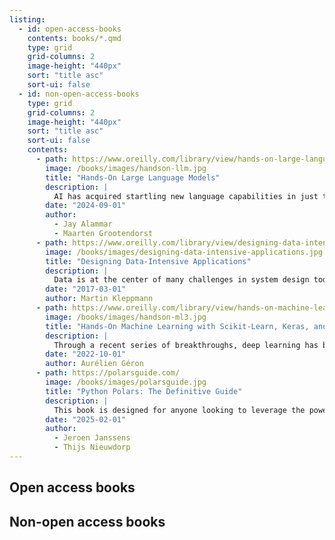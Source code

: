 ```yaml
---
listing:
  - id: open-access-books
    contents: books/*.qmd
    type: grid
    grid-columns: 2
    image-height: "440px"
    sort: "title asc"
    sort-ui: false
  - id: non-open-access-books
    type: grid
    grid-columns: 2
    image-height: "440px"
    sort: "title asc"
    sort-ui: false
    contents:
      - path: https://www.oreilly.com/library/view/hands-on-large-language/9781098150952/
        image: /books/images/handson-llm.jpg
        title: "Hands-On Large Language Models"
        description: |
          AI has acquired startling new language capabilities in just the past few years. Driven by rapid advances in deep learning, language AI systems are able to write and understand text better than ever before. This trend is enabling new features, products, and entire industries. Through this book's visually educational nature, readers will learn practical tools and concepts they need to use these capabilities today. You'll understand how to use pretrained large language models for use cases like copywriting and summarization; create semantic search systems that go beyond keyword matching; and use existing libraries and pretrained models for text classification, search, and clusterings.
        date: "2024-09-01"
        author:
          - Jay Alammar
          - Maarten Grootendorst
      - path: https://www.oreilly.com/library/view/designing-data-intensive-applications/9781491903063/
        image: /books/images/designing-data-intensive-applications.jpg
        title: "Designing Data-Intensive Applications"
        description: |
          Data is at the center of many challenges in system design today. Difficult issues need to be figured out, such as scalability, consistency, reliability, efficiency, and maintainability. In addition, we have an overwhelming variety of tools, including relational databases, NoSQL datastores, stream or batch processors, and message brokers. What are the right choices for your application? How do you make sense of all these buzzwords? In this practical and comprehensive guide, author Martin Kleppmann helps you navigate this diverse landscape by examining the pros and cons of various technologies for processing and storing data. Software keeps changing, but the fundamental principles remain the same. With this book, software engineers and architects will learn how to apply those ideas in practice, and how to make full use of data in modern applications.
        date: "2017-03-01"
        author: Martin Kleppmann
      - path: https://www.oreilly.com/library/view/hands-on-machine-learning/9781098125967/
        image: /books/images/handson-ml3.jpg
        title: "Hands-On Machine Learning with Scikit-Learn, Keras, and TensorFlow, 3rd Edition"
        description: |
          Through a recent series of breakthroughs, deep learning has boosted the entire field of machine learning. Now, even programmers who know close to nothing about this technology can use simple, efficient tools to implement programs capable of learning from data. This bestselling book uses concrete examples, minimal theory, and production-ready Python frameworks (Scikit-Learn, Keras, and TensorFlow) to help you gain an intuitive understanding of the concepts and tools for building intelligent systems. With this updated third edition, author Aurélien Géron explores a range of techniques, starting with simple linear regression and progressing to deep neural networks. Numerous code examples and exercises throughout the book help you apply what you've learned. Programming experience is all you need to get started.
        date: "2022-10-01"
        author: Aurélien Géron
      - path: https://polarsguide.com/
        image: /books/images/polarsguide.jpg
        title: "Python Polars: The Definitive Guide"
        description: |
          This book is designed for anyone looking to leverage the power of Polars in Python to transform, analyze, and visualize data more efficiently and effectively. I completely switched to polars from pandas in 2024 and must say it performance gain is amazing, which is particularly relevant for data engineering.
        date: "2025-02-01"
        author:
          - Jeroen Janssens
          - Thijs Nieuwdorp
---
```


:::{.panel-tabset}

## Open access books
::: {#open-access-books}
:::

## Non-open access books

::: {#non-open-access-books}
:::
:::
